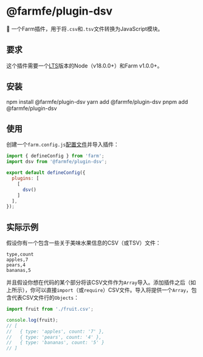 
# @farmfe/plugin-dsv

🍣 一个Farm插件，用于将`.csv`和`.tsv`文件转换为JavaScript模块。

## 要求

这个插件需要一个[LTS](https://github.com/nodejs/Release)版本的Node（v18.0.0+）和Farm v1.0.0+。

## 安装

<Tabs>
  <TabItem value="npm" label="npm">
    <CodeBlock>npm install @farmfe/plugin-dsv</CodeBlock>
  </TabItem>
  <TabItem value="yarn" label="yarn">
    <CodeBlock>yarn add @farmfe/plugin-dsv</CodeBlock>
  </TabItem>
  <TabItem value="pnpm" label="pnpm">
    <CodeBlock>pnpm add @farmfe/plugin-dsv</CodeBlock>
  </TabItem>
</Tabs>

## 使用

创建一个`farm.config.js`[配置文件](https://www.farmfe.org/docs/config/configuring-farm)并导入插件：

```js
import { defineConfig } from 'farm';
import dsv from '@farmfe/plugin-dsv';

export default defineConfig({
  plugins: [
    [
      dsv()
    ]
  ],
});
```

## 实际示例

假设你有一个包含一些关于美味水果信息的CSV（或TSV）文件：

```csv
type,count
apples,7
pears,4
bananas,5
```

并且假设你想在代码的某个部分将该CSV文件作为`Array`导入。添加插件之后（如上所示），你可以直接`import`（或`require`）CSV文件。导入将提供一个`Array`，包含代表CSV文件行的`Objects`：

```js
import fruit from './fruit.csv';

console.log(fruit);
// [
//   { type: 'apples', count: '7' },
//   { type: 'pears', count: '4' },
//   { type: 'bananas', count: '5' }
// ]
```
